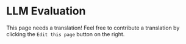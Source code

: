 # LLM Evaluation

This page needs a translation! Feel free to contribute a translation by clicking the `Edit this page` button on the right.